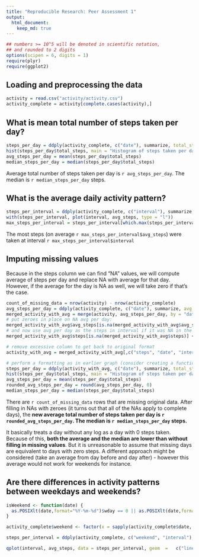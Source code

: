 ```yaml
---
title: "Reproducible Research: Peer Assessment 1"
output: 
  html_document:
    keep_md: true
---
```


```r
## numbers >= 10^5 will be denoted in scientific notation,
## and rounded to 2 digits
options(scipen = 6, digits = 1)
require(plyr)
require(ggplot2)
```

## Loading and preprocessing the data
```r
activity = read.csv("activity/activity.csv")
activity_complete = activity[complete.cases(activity),]
```

## What is mean total number of steps taken per day?
```r
steps_per_day = ddply(activity_complete, c("date"), summarize, total_steps = sum(steps))
hist(steps_per_day$total_steps, main = "Histogram of steps taken per day", xlab = "Total steps per day")
avg_steps_per_day = mean(steps_per_day$total_steps)
median_steps_per_day = median(steps_per_day$total_steps)
```
Average total number of steps taken per day is `r avg_steps_per_day`.
The median is `r median_steps_per_day` steps.

## What is the average daily activity pattern?
```r
steps_per_interval = ddply(activity_complete, c("interval"), summarize, avg_steps = mean(steps))
with(steps_per_interval, plot(interval, avg_steps, type = "l"))
max_steps_per_interval = steps_per_interval[which.max(steps_per_interval$avg_steps), ]
```

The most steps (on average ```r max_steps_per_interval$avg_steps```) were taken at interval ```r max_steps_per_interval$interval```

## Imputing missing values
Because in the steps column we can find "NA" values, we will compute average of steps per day and replace NA with average for that day.
However, if the average for the day is NA as well, we will take zero if that's the case.
```r
count_of_missing_data = nrow(activity) - nrow(activity_complete)
avg_steps_per_day = ddply(activity_complete, c("date"), summarize, avg_steps = mean(steps))
merged_activity_with_avg = merge(activity, avg_steps_per_day, by = "date", all.x = TRUE)
# put zeroes in place on NA avg per day:
merged_activity_with_avg$avg_steps[is.na(merged_activity_with_avg$avg_steps)] <- 0
# and now use avg per day as the steps in interval if it was NA in the first place
merged_activity_with_avg$steps[is.na(merged_activity_with_avg$steps)] <- merged_activity_with_avg$avg_steps[is.na(merged_activity_with_avg$steps)]

# remove excessive column to get back to original format
activity_with_avg = merged_activity_with_avg[,c("steps", "date", "interval")]

# perform a formatting as in earlier graph (consider creating a function for this)
steps_per_day = ddply(activity_with_avg, c("date"), summarize, total_steps = sum(steps))
hist(steps_per_day$total_steps, main = "Histogram of steps taken per day", xlab = "Total steps per day")
avg_steps_per_day = mean(steps_per_day$total_steps)
rounded_avg_steps_per_day = round(avg_steps_per_day, 0)
median_steps_per_day = median(steps_per_day$total_steps)

```
There are ```r count_of_missing_data``` rows that are missing original data.
After filling in NAs with zeroes (it turns out that all of the NAs apply to complete days), the **new average total number of steps taken per day is `r rounded_avg_steps_per_day`.
The median is `r median_steps_per_day` steps.**

It basically treats a day without any log as a day with 0 steps taken. Because of this, **both the average and the median are lower than without filling in missing values**. But it is unreasonable to assume that missing days are equivalent to days with zero steps. A different approach might be considered (take an average from day before and day after) - however this average would not work for weekends for instance.

## Are there differences in activity patterns between weekdays and weekends?
```r
isWeekend <- function(date) {
  as.POSIXlt(date,format="%Y-%m-%d")$wday == 0 || as.POSIXlt(date,format="%Y-%m-%d")$wday == 6
}

activity_complete$weekend <- factor(x = sapply(activity_complete$date, isWeekend), levels = c(FALSE, TRUE), labels = c("weekday", "weekend"))

steps_per_interval = ddply(activity_complete, c("weekend", "interval"), summarize, avg_steps = mean(steps))

qplot(interval, avg_steps, data = steps_per_interval, geom  =	c("line"), ylab = "Number of steps")	+ facet_wrap(~ weekend,nrow=2) 
```
